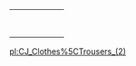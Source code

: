 {| border="1"
| {{Clothes|index=0|type=2|model=legs|texture=player_legs}}
| {{Clothes|index=1|type=2|model=worktr|texture=worktrcamogrn}}
| {{Clothes|index=2|type=2|model=worktr|texture=worktrcamogry}}
| {{Clothes|index=3|type=2|model=worktr|texture=worktrgrey}}
| {{Clothes|index=4|type=2|model=worktr|texture=worktrkhaki}}
| {{Clothes|index=5|type=2|model=tracktr|texture=tracktr}}
|-
| {{Clothes|index=6|type=2|model=tracktr|texture=tracktreris}}
| {{Clothes|index=7|type=2|model=jeans|texture=jeansdenim}}
| {{Clothes|index=8|type=2|model=legs|texture=legsblack}}
| {{Clothes|index=9|type=2|model=legs|texture=legsheart}}
| {{Clothes|index=10|type=2|model=chinosb|texture=biegetr}}
| {{Clothes|index=11|type=2|model=tracktr|texture=tracktrpro}}
|-
| {{Clothes|index=12|type=2|model=tracktr|texture=tracktrwhstr}}
| {{Clothes|index=13|type=2|model=tracktr|texture=tracktrblue}}
| {{Clothes|index=14|type=2|model=tracktr|texture=tracktrgang}}
| {{Clothes|index=15|type=2|model=boxingshort|texture=bbshortwht}}
| {{Clothes|index=16|type=2|model=boxingshort|texture=boxshort}}
| {{Clothes|index=17|type=2|model=boxingshort|texture=bbshortred}}
|-
| {{Clothes|index=18|type=2|model=tracktr|texture=shellsuittr}}
| {{Clothes|index=19|type=2|model=shorts|texture=shortsgrey}}
| {{Clothes|index=20|type=2|model=shorts|texture=shortskhaki}}
| {{Clothes|index=21|type=2|model=chonger|texture=chongergrey}}
| {{Clothes|index=22|type=2|model=chonger|texture=chongergang}}
| {{Clothes|index=23|type=2|model=chonger|texture=chongerred}}
|-
| {{Clothes|index=24|type=2|model=chonger|texture=chongerblue}}
| {{Clothes|index=25|type=2|model=shorts|texture=shortsgang}}
| {{Clothes|index=26|type=2|model=jeans|texture=denimsgang}}
| {{Clothes|index=27|type=2|model=jeans|texture=denimsred}}
| {{Clothes|index=28|type=2|model=chinosb|texture=chinosbiege}}
| {{Clothes|index=29|type=2|model=chinosb|texture=chinoskhaki}}
|-
| {{Clothes|index=30|type=2|model=shorts|texture=cutoffchinos}}
| {{Clothes|index=31|type=2|model=shorts|texture=cutoffchinosblue}}
| {{Clothes|index=32|type=2|model=chinosb|texture=chinosblack}}
| {{Clothes|index=33|type=2|model=chinosb|texture=chinosblue}}
| {{Clothes|index=34|type=2|model=leathertr|texture=leathertr}}
| {{Clothes|index=35|type=2|model=leathertr|texture=leathertrchaps}}
|-
| {{Clothes|index=36|type=2|model=suit1tr|texture=suit1trgrey}}
| {{Clothes|index=37|type=2|model=suit1tr|texture=suit1trblk}}
| {{Clothes|index=38|type=2|model=shorts|texture=cutoffdenims}}
| {{Clothes|index=39|type=2|model=suit1tr|texture=suit1trred}}
| {{Clothes|index=40|type=2|model=suit1tr|texture=suit1trblue}}
| {{Clothes|index=41|type=2|model=suit1tr|texture=suit1tryellow}}
|-
| {{Clothes|index=42|type=2|model=suit1tr|texture=suit1trgreen}}
| {{Clothes|index=43|type=2|model=suit1tr|texture=suit1trblk2}}
| {{Clothes|index=44|type=2|model=suit1tr|texture=suit1trgang}}
|}

[[/pl:CJ_Clothes%5CTrousers_(2).md|pl:CJ_Clothes%5CTrousers_(2)]]